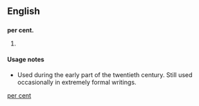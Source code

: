==English==

==={{abbreviation-old|en}}===
'''per cent.'''

# {{context|archaic|lang=en}} {{alternative form of|percent|lang=en}}

====Usage notes====
* Used during the early part of the twentieth century. Still used occasionally in extremely formal writings.

[[Category:English terms spelled with .|per cent]]